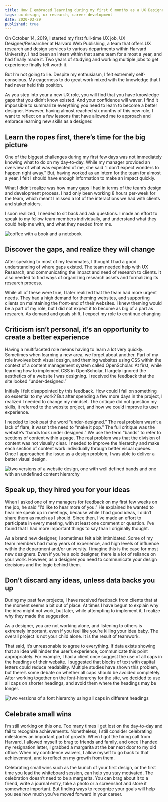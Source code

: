 ```yaml
---
title: How I embraced learning during my first 6 months as a UX Designer/Researcher
tags: ux design, ux research, career development
date: 2020-03-29
published: true
---
```


On October 14, 2019, I started my first full-time UX  job, UX Designer/Researcher at Harvard Web Publishing, a team that offers UX research and design services to various departments within Harvard University. I had been an intern within that same team for almost a year, and had finally made it. Two years of studying and working multiple jobs to get experience finally felt worth it. 

But I’m not going to lie. Despite my enthusiasm, I felt extremely self-conscious. My eagerness to do great work mixed with the knowledge that I had never held this position.

As you step into your a new UX role, you will find that you have knowledge gaps that you didn’t know existed. And your confidence will waver. I find it impossible to summarize everything you need to learn to become a better designer. However, having almost reached six months of this new role, I want to reflect on a few lessons that have allowed me to approach and embrace learning new skills as a designer.

## Learn the ropes first, there’s time for the big picture

One of the biggest challenges during my first few days was not  immediately knowing what to do on my day-to-day. While my manager provided an overview of what was expected of me, she said “I don’t expect wonders to happen right away.” But, having worked as an intern for the team for almost a year, I felt I should have enough information to make an impact quickly. 

What I didn’t realize was how many gaps I had in terms of the team’s design and development process. I had only been working 8 hours per-week for the team, which meant I missed a lot of the interactions we had with clients and stakeholders. 

I soon realized, I needed to sit back and ask questions. I made an effort to speak to my fellow team members individually, and understand what they could help me with, and what they needed from me.

![coffee with a book and a notebook](../images/warm-coffee-drink.jpg)

## Discover the gaps, and realize they will change

After speaking to most of my teammates, I thought I had a good understanding of where gaps existed. The team needed help with UX Research, and communicating the impact and need of research to clients. It also needed to find ways of organizing research assets and formalizing its research process. 

While all of these were true, I later realized that the team had more urgent needs. They had a high demand for theming websites, and supporting clients on maintaining the front-end of their websites. I knew theming would be a part of my role, but I did not expect it to become as big of a part as research. As demand and goals shift, I expect my role to continue changing

## Criticism isn’t personal, it’s an opportunity to create a better experience

Having a multifaceted role means having to learn a lot very quickly. Sometimes when learning a new area, we forget about another. Part of my role involves both visual design, and theming websites using CSS within the context of a content management system called OpenScholar. At first, while learning how to implement CSS in OpenScholar, I largely ignored the aesthetics of a website I was designing. I received the feedback that the site looked “under-designed.” 

Initially I felt disappointed by this feedback. How could I fail on something so essential to my work? But after spending a few more days in the project, I realized I needed to change my mindset. The critique did not question my skills, it referred to the website project, and how we could improve its user experience. 

I needed to look past the word “under-designed.” The real problem wasn’t a lack of flare, it wasn’t the need to “make it pop.” The full critique was the website’s “bands look under designed.” We use the term “bands” to refer to sections of content within a page. The real problem was that the division of content was not visually clear. I needed to improve the hierarchy and make each section of content work individually through better visual queues. Once I approached the issue as a design problem, I was able to deliver a better visual design.

![two versions of a website design, one with well defined bands and one with an undefined content hierarchy](../images/click-wisely.png)      

## Speak up, they hired you for your ideas

When I asked one of my managers for feedback on my first few weeks on the job, he said “I’d like to hear more of you.” He explained he wanted to hear me speak up in meetings, because while I had good ideas, I didn’t share them as much as I should. Since then, I’ve made an effort to participate in every meeting, with at least one comment or question. I’ve found that I had more important things to say than I originally thought.

As a brand new designer, I sometimes felt a bit intimidated. Some of my team members had many years of experience, and high levels of influence within the department and/or university. I imagine this is the case for most new designers. Even if you’re a solo designer, there is a lot of reliance on your work. However, as a designer you need to communicate your design decisions and the logic behind them.

## Don’t discard any ideas, unless data backs you up

During my past few projects, I have received feedback from clients that at the moment seems a bit out of place. At times I have begun to explain why the idea might not work, but later, while attempting to implement it, I realize why they made the suggestion. 

As a designer, you are not working alone, and listening to others is extremely important, even if you feel like you’re killing your idea baby. The overall project is not your child alone. It is the result of teamwork. 

That said, it’s unreasonable to agree to everything. If data exists showing that an idea will hinder the user’s experience, communicate this point appropriately. For example, I had a client once suggest the use of all caps in the headings of their website. I suggested that blocks of text with capital letters could reduce readability. Multiple studies have shown this problem, but there’s some debate on whether all caps should be avoided completely. After working together on the font-hierarchy for the site, we decided to use all caps on shorter headings, and avoid them where the headings may be longer.

![two versions of a font hierarchy using all caps in different headings](../images/mahindra-fonts.png)      

## Celebrate small wins

I’m still working on this one. Too many times I get lost on the day-to-day and fail to recognize achievements. Nonetheless, I still consider celebrating milestones an important part of growth. When I got the hiring call from Harvard, I allowed myself to brag to friends and family, and once I handed my resignation letter, I grabbed a margarita at the bar next door to my old office. When my confidence waivers, I allow myself to go back to that achievement, and to reflect on my growth from them.

Celebrating small wins such as the launch of your first design, or the first time you lead the whiteboard session, can help you stay motivated. The celebration doesn’t need to be a margarita. You can brag about it to a friend, write a journal entry, take a photo or a screenshot and store it somewhere important. But finding ways to recognize your goals will help you see how much you’ve moved forward in your career.
